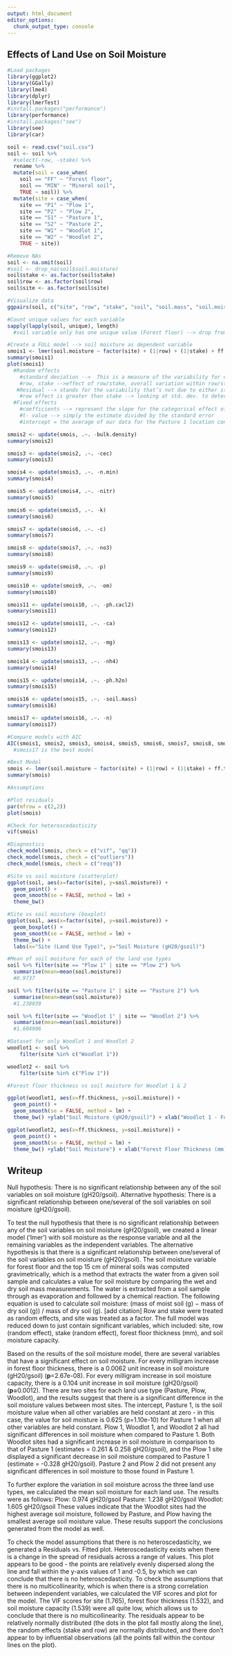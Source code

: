 ```yaml
---
output: html_document
editor_options: 
  chunk_output_type: console
---
```

## Effects of Land Use on Soil Moisture

```r
#Load packages
library(ggplot2)
library(GGally)
library(lme4)
library(dplyr)
library(lmerTest)
#install.packages("performance")
library(performance)
#install.packages("see")
library(see)
library(car)
```


```r
soil <- read.csv("soil.csv")
soil <- soil %>%
  #select(-row, -stake) %>%
  rename %>%
  mutate(soil = case_when(
    soil == "FF" ~ "Forest floor",
    soil == "MIN" ~ "Mineral soil",
    TRUE ~ soil)) %>%
  mutate(site = case_when(
    site == "P1" ~ "Plow 1",
    site == "P2" ~ "Plow 2",
    site == "S1" ~ "Pasture 1",
    site == "S2" ~ "Pasture 2",
    site == "W1" ~ "Woodlot 1",
    site == "W2" ~ "Woodlot 2",
    TRUE ~ site))

#Remove NAs
soil <- na.omit(soil)
#soil <- drop_na(soil$soil.moisture)
soil$stake <- as.factor(soil$stake)
soil$row <- as.factor(soil$row)
soil$site <- as.factor(soil$site)

#Visualize data
ggpairs(soil, c("site", "row", "stake", "soil", "soil.mass", "soil.moisture", "soil.moisture.capacity"))

#Count unique values for each variable
sapply(lapply(soil, unique), length)
  #soil variable only has one unique value (Forest floor) --> drop from model

#Create a FULL model --> soil moisture as dependent variable
smois1 <- lmer(soil.moisture ~ factor(site) + (1|row) + (1|stake) + ff.thickness + bulk.density + soil.mass + ph.h2o + ph.cacl2 + c + n + om + p + nh4 + no3 + n.min + nitr + cec + ca + mg + k + soil.moisture + soil.moisture.capacity, data = soil)
summary(smois1)
plot(smois1)
  #Random effects
    #standard deviation -->  This is a measure of the variability for each random effect that you added to the model
    #row, stake -->effect of row/stake, overall variation within row/stake, gives us the variance...std. dev. is the effect size (effect of row/stake on overall soil moisture)
   #Residual --> stands for the variability that’s not due to either stake or row
    #row effect is greater than stake --> looking at std. dev. to determine this
  #Fixed effects
    #coefficients --> represent the slope for the categorical effect of soil data
    #t- value --> simply the estimate divided by the standard error
    #intercept = the average of our data for the Pasture 1 location condition

smois2 <- update(smois, .~. -bulk.density)
summary(smois2)

smois3 <- update(smois2, .~. -cec)
summary(smois3)

smois4 <- update(smois3, .~. -n.min)
summary(smois4)

smois5 <- update(smois4, .~. -nitr)
summary(smois5)

smois6 <- update(smois5, .~. -k)
summary(smois6)

smois7 <- update(smois6, .~. -c)
summary(smois7)

smois8 <- update(smois7, .~. -no3)
summary(smois8)

smois9 <- update(smois8, .~. -p)
summary(smois9)

smois10 <- update(smois9, .~. -om)
summary(smois10)

smois11 <- update(smois10, .~. -ph.cacl2)
summary(smois11)

smois12 <- update(smois11, .~. -ca)
summary(smois12)

smois13 <- update(smois12, .~. -mg)
summary(smois13)

smois14 <- update(smois13, .~. -nh4)
summary(smois14)

smois15 <- update(smois14, .~. -ph.h2o)
summary(smois15)

smois16 <- update(smois15, .~. -soil.mass)
summary(smois16)

smois17 <- update(smois16, .~. -n)
summary(smois17)

#Compare models with AIC
AIC(smois1, smois2, smois3, smois4, smois5, smois6, smois7, smois8, smois9, smois10, smois11, smois12, smois13, smois14, smois15, smois16, smois17)
  #smois17 is the best model

#Best Model
smois <- lmer(soil.moisture ~ factor(site) + (1|row) + (1|stake) + ff.thickness + soil.moisture.capacity, data = soil)
summary(smois)

#Assumptions

#Plot residuals
par(mfrow = c(2,2))
plot(smois)

#Check for heteroscedasticity
vif(smois)

#Diagnostics
check_model(smois, check = c("vif", "qq"))
check_model(smois, check = c("outliers"))
check_model(smois, check = c("reqq"))

#Site vs soil moisture (scatterplot)
ggplot(soil, aes(x=factor(site), y=soil.moisture)) +
  geom_point() +
  geom_smooth(se = FALSE, method = lm) +
  theme_bw() 

#Site vs soil moisture (boxplot)
ggplot(soil, aes(x=factor(site), y=soil.moisture)) +
  geom_boxplot() +
  geom_smooth(se = FALSE, method = lm) +
  theme_bw() + 
  labs(x="Site (Land Use Type)", y="Soil Moisture (gH20/gsoil)")

#Mean of soil moisture for each of the land use types
soil %>% filter(site == "Plow 1" | site == "Plow 2") %>%
  summarise(mean=mean(soil.moisture))
  #0.9737

soil %>% filter(site == "Pasture 1" | site == "Pasture 2") %>%
  summarise(mean=mean(soil.moisture))
  #1.238039	

soil %>% filter(site == "Woodlot 1" | site == "Woodlot 2") %>%
  summarise(mean=mean(soil.moisture))
  #1.604906	
```

```r
#Dataset for only Woodlot 1 and Woodlot 2
woodlot1 <- soil %>%
    filter(site %in% c("Woodlot 1"))

woodlot2 <- soil %>%
    filter(site %in% c("Plow 1"))

#Forest floor thickness vs soil moisture for Woodlot 1 & 2 

ggplot(woodlot1, aes(x=ff.thickness, y=soil.moisture)) +
  geom_point() +
  geom_smooth(se = FALSE, method = lm) +
  theme_bw() +ylab("Soil Moisture (gH20/gsoil)") + xlab("Woodlot 1 - Forest Floor Thickness (mm)")

ggplot(woodlot2, aes(x=ff.thickness, y=soil.moisture)) +
  geom_point() +
  geom_smooth(se = FALSE, method = lm) +
  theme_bw() +ylab("Soil Moisture") + xlab("Forest Floor Thickness (mm)")
```


## Writeup

Null hypothesis: There is no significant relationship between any of the soil variables on soil moisture (gH20/gsoil). 
Alternative hypothesis: There is a significant relationship between one/several of the soil variables on soil moisture (gH20/gsoil). 

To test the null hypothesis that there is no significant relationship between any of the soil variables on soil moisture (gH20/gsoil), we created a linear model ('lmer') with soil moisture as the response variable and all the remaining variables as the independent variables. The alternative hypothesis is that there is a significant relationship between one/several of the soil variables on soil moisture (gH20/gsoil). The soil moisture variable for forest floor and the top 15 cm of mineral soils was computed gravimetrically, which is a method that extracts the water from a given soil sample and calculates a value for soil moisture by comparing the wet and dry soil mass measurements. The water is extracted from a soil sample through as evaporation and followed by a chemical reaction. The following equation is used to calculate soil moisture: (mass of moist soil (g) − mass of dry soil (g)) / mass of dry soil (g). [add citation] Row and stake were treated as random effects, and site was treated as a factor. The full model was reduced down to just contain significant variables, which included: site, row (random effect), stake (random effect), forest floor thickness (mm), and soil moisture capacity. 

Based on the results of the soil moisture model, there are several variables that have a significant effect on soil moisture. For every milligram increase in forest floor thickness, there is a 0.0062 unit increase in soil moisture (gH20/gsoil) (**p**=2.67e-08). For every milligram increase in soil moisture capacity, there is a 0.104 unit increase in soil moisture (gH20/gsoil) (**p=**0.0012). There are two sites for each land use type (Pasture, Plow, Woodlot), and the results suggest that there is a significant difference in the soil moisture values between most sites. The intercept, Pasture 1, is the soil moisture value when all other variables are held constant at zero - in this case, the value for soil moisture is 0.625 (p=1.10e-10) for Pasture 1 when all other variables are held constant. Plow 1, Woodlot 1, and Woodlot 2 all had significant differences in soil moisture when compared to Pasture 1. Both Woodlot sites had a significant increase in soil moisture in comparison to that of Pasture 1 (estimates = 0.261 & 0.258 gH20/gsoil), and the Plow 1 site displayed a significant decrease in soil moisture compared to Pasture 1 (estimate = -0.328 gH20/gsoil). Pasture 2 and Plow 2 did not present any significant differences in soil moisture to those found in Pasture 1. 

To further explore the variation in soil moisture across the three land use types, we calculated the mean soil moisture for each land use. The results were as follows:
  Plow: 0.974 gH20/gsoil
  Pasture: 1.238 gH20/gsoil
  Woodlot: 1.605 gH20/gsoil
These values indicate that the Woodlot sites had the highest average soil moisture, followed by Pasture, and Plow having the smallest average soil moisture value. These results support the conclusions generated from the model as well. 

To check the model assumptions that there is no heteroscedasticity, we generated a Residuals vs. Fitted plot. Heteroscedasticity exists when there is a change in the spread of residuals across a range of values. This plot appears to be good - the points are relatively evenly dispersed along the line and fall within the y-axis values of 1 and -0.5, by which we can conclude that there is no heteroscedasticity. To check the assumptions that there is no multicollinearity, which is when there is a strong correlation between independent variables, we calculated the VIF scores and plot for the model. The VIF scores for site (1.765), forest floor thickness (1.532), and soil moisture capacity (1.539) were all quite low, which allows us to conclude that there is no multicollinearity. The residuals appear to be relatively normally distributed (the dots in the plot fall mostly along the line), the random effects (stake and row) are normally distributed, and there don't appear to by influential observations (all the points fall within the contour lines on the plot). 









